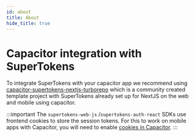 ```yaml
---
id: about
title: About
hide_title: true
---
```


<!-- ./thirdpartyemailpassword/capacitor-integration/about.mdx -->

# Capacitor integration with SuperTokens

To integrate SuperTokens with your capacitor app we recommend using [capacitor-supertokens-nextjs-turborepo](https://github.com/RobSchilderr/capacitor-supertokens-nextjs-turborepo) which is a community created template project with SuperTokens already set up for NextJS on the web and mobile using capacitor.

:::important
The `supertokens-web-js` /`supertokens-auth-react` SDKs use frontend cookies to store the session tokens. For this to work on mobile apps with Capacitor, you will need to enable [cookies in Capacitor](https://capacitorjs.com/docs/apis/cookies).
:::
